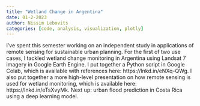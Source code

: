 ```yaml
---
title: "Wetland Change in Argentina"
date: 01-2-2023 
author: Nissim Lebovits
categories: [code, analysis, visualization, plotly]
---
```


I've spent this semester working on an independent study in applications of remote sensing for sustainable urban planning. For the first of two use cases, I tackled wetland change monitoring in Argentina using Landsat 7 imagery in Google Earth Engine. I put together a Python script in Google Colab, which is available with references here: https://lnkd.in/eNXq-QWg. I also put together a more high-level presentation on how remote sensing is used for wetland monitoring, which is available here: https://lnkd.in/eTsXvyMk. Next up: urban flood prediction in Costa Rica using a deep learning model.
